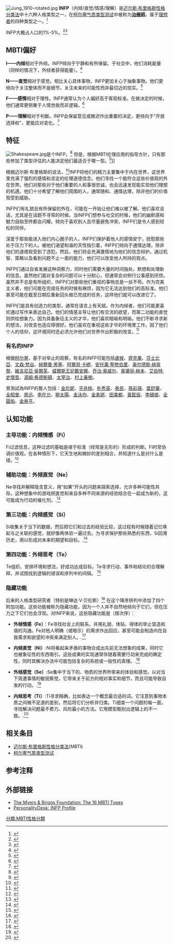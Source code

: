 {{noteTA
|G1=Show
|1=zh-cn:克尔凯郭尔; zh-tw:齊克果; zh-hk:祁克果;
|2=zh-cn:文森特·梵高; zh-tw:文森·梵谷; zh-hk:文森·梵高;
|3=zh-tw:赫曼·赫塞; zh-cn:赫尔曼·黑塞; zh-hk:赫曼·赫塞;
|4=zh-cn:加缪; zh-tw:卡繆;zh-hk:卡繆;
|5=zh-cn:安托万;zh-hk:安東尼;zh-tw:安托萬;
|6=zh-cn:埃克絮佩里;zh-hk:艾舒比尼;zh-tw:修伯里;
|7=zh-tw:阿道斯; zh-hk:奧爾德斯; zh-cn:奥尔德斯;
|8=zh-cn:弗吉尼亚·伍尔夫; zh-tw:維吉尼亞·吳爾芙; zh-hk:維珍尼亞·伍爾芙;
|9=zh-hans:乔治·奥威尔;zh-hant:喬治·歐威爾;zh-hk:佐治·奧威爾;
|10=zh-hans:阿尔贝特·施韦泽; zh-tw:阿爾伯特·史懷哲;zh-hant:艾伯特·史懷哲;
|11=zh-hans:威尔士;zh-hant:威爾斯;
}}
[[Image:Jung_1910-rotated.jpg|thumb]]
'''INFP'''（内倾/直觉/情感/理解）是[[迈尔斯·布里格斯性格分类法|迈尔斯·布里格斯性格分类法]]中十六种人格类型之一，在[[柯尔塞气质类型测试|柯尔塞气质类型测试]]中被称为'''[[治疗者_(角色变异)|治療師]]'''，属于[[理想者_(气质类型)|理想者]]的四种类型之一。<ref name=foundation>{{cite web|url=http://www.myersbriggs.org/my-mbti-personality-type/mbti-basics/the-16-mbti-types.asp|title=Myers-Briggs Foundation: The 16 MBTI Types|accessdate=2011-02-02|archive-url=https://web.archive.org/web/20090513191631/http://www.myersbriggs.org/my-mbti-personality-type/mbti-basics/the-16-mbti-types.asp|archive-date=2009-05-13|dead-url=yes}}</ref>

INFP大概占人口的1%-5%。<ref name=Keirsey>{{cite web|url=http://www.keirsey.com/handler.aspx?s=keirsey&f=fourtemps&tab=3&c=healer|title=Keirsey.com Portrait of the Healer|accessdate=2011-02-02|archive-date=2010-10-31|archive-url=https://web.archive.org/web/20101031055338/http://keirsey.com/handler.aspx?s=keirsey&f=fourtemps&tab=3&c=healer|dead-url=no}}</ref><ref>{{cite web|url=http://www.capt.org/mbti-assessment/estimated-frequencies.htm|title=CAPT|accessdate=2011-02-02|archive-date=2017-09-11|archive-url=https://web.archive.org/web/20170911215111/https://www.capt.org/mbti-assessment/estimated-frequencies.htm|dead-url=no}}</ref>

==MBTI偏好==
<!-- 這個模板是用於所有16種人格類型的。如要編輯，請將以下地址复制到地址欄：
http://zh.wikipedia.org/wiki/Template:MBTI%E5%81%8F%E5%A5%BD
請確認您的編輯能應用於所有類型。 -->
{{MBTI偏好}}

'''I——内倾'''相对于外倾。INFP倾向于宁静和有所保留。于社交中，他们消耗能量（同样的情况下，外倾者获得能量）。<ref>{{cite web|url=http://changingminds.org/explanations/preferences/extravert_introvert.htm|title=Changing Minds: Extraversion vs. Introversion|accessdate=2011-02-02|archive-date=2011-03-08|archive-url=https://web.archive.org/web/20110308083548/http://changingminds.org/explanations/preferences/extravert_introvert.htm|dead-url=no}}</ref>

'''N——直觉'''相对于感觉。相比关心具体事物，INFP更加关心于抽象事物。他们更倾向于关注整体而不是细节，关注未来的可能性而非最切近的现实。<ref>{{cite web|url=http://changingminds.org/explanations/preferences/sensing_intuiting.htm|title=Changing Minds: Sensing vs. Intuiting|accessdate=2011-02-02|archive-date=2011-01-23|archive-url=https://web.archive.org/web/20110123220334/http://changingminds.org/explanations/preferences/sensing_intuiting.htm|dead-url=no}}</ref>

'''F——感情'''相对于理性。INFP通常认为个人偏好高于客观标准。在做决定的时候，他们通常更侧重于人情世故而非逻辑。<ref>{{cite web|url=http://changingminds.org/explanations/preferences/thinking_feeling.htm|title=Changing Minds: Thinking vs. Feeling|accessdate=2011-02-02|archive-date=2011-03-06|archive-url=https://web.archive.org/web/20110306115756/http://changingminds.org/explanations/preferences/thinking_feeling.htm|dead-url=no}}</ref>

'''P——理解'''相对于判斷。INFP会保留意见或推迟作出重要的决定，更倾向于“开放选择权”，更能应对变化。<ref>{{cite web|url=http://changingminds.org/explanations/preferences/judging_perceiving.htm|title=Changing Minds: Judging vs. Perceiving|accessdate=2011-02-02|archive-date=2011-03-02|archive-url=https://web.archive.org/web/20110302000451/http://changingminds.org/explanations/preferences/judging_perceiving.htm|dead-url=no}}</ref>

==特征==
[[File:Shakespeare.jpg|thumb]]是个INFP。<ref name="Shakespeare as INFP">{{cite web|url=http://typelogic.com/infp.html|title=Shakespeare, an INFP|accessdate=2011-02-02|archive-date=2010-12-24|archive-url=https://web.archive.org/web/20101224062012/http://typelogic.com/infp.html|dead-url=no}}</ref> 但是，根据MBTI伦理应用的指导方针，只有那些参加了类型评估的人能决定他们最适合于哪一型。<ref>{{cite web|url=http://www.myersbriggs.org/myers-and-briggs-foundation/ethical-use-of-the-mbti-instrument/ethical-feedback.asp|title=Ethical Feedback of MBTI Results|accessdate=2011-02-02|archive-url=https://web.archive.org/web/20101125082023/http://myersbriggs.org/myers-and-briggs-foundation/ethical-use-of-the-mbti-instrument/ethical-feedback.asp|archive-date=2010-11-25|dead-url=yes}}</ref>]]

<!-- 注释出：[[File:Wong_Ka_Kui.png|thumb]]也屬於INFP性格類型。<ref>{{cite web|url=https://zhuanlan.zhihu.com/p/52719447|title=25年了，為什麼直到今天我們還記得黃家駒？|accessdate=2018-12-18}}</ref>]] -->
{{Main|治療師(角色变异)}}

根据迈尔斯·布里格斯的说法，<ref>{{Cite web |url=http://www.myersbriggs.org/my-mbti-personality-type/mbti-basics/the-16-mbti-types.asp#INFP |title=Myers-Briggs INFP |access-date=2011-02-02 |archive-url=https://web.archive.org/web/20090513191631/http://www.myersbriggs.org/my-mbti-personality-type/mbti-basics/the-16-mbti-types.asp#INFP |archive-date=2009-05-13 |dead-url=yes }}</ref>INFP将他们的精力主要集中于内在世界，这世界里充满了强烈的感情和坚定的伦理道德信念。他们寻找一个能符合这些价值观的外在世界。他们对那些对于他们重要的人和事很忠诚，也会迅速发现能实现他们理想的机遇。他们十分希望了解他们周围的人，通常随和、通情达理，除非他们的价值观受到威胁。

INFP们有礼貌且有所保留的外在，可能在一开始让他们难以被了解。他们喜欢谈话，尤其是在话题不寻常的时候。当INFP们想参与社交的时候，他们的幽默感和魅力自始至终都会闪耀。倾向于喜欢别人且尽量避免冲突，INFP们是令人感到轻松的同伴。

深爱于那些能进入他们内心圈子的人，INFP们保护着他人的感情安宁，抚慰那些处于压力下的人。被他们渴望和谐的天性指引着，INFP们倾向于通情达理，除非他们的道德观受到了违犯。然后，他们将会充满激情地为他们的信念辩护。通过机智、策略以及看到问题不止一面的能力，他们可以改变他人所持的观点。

INFP们通过自省发展这种洞察力，同时他们需要大量的时间独处，默想和处理新的信息。虽然他们面对复杂的问题可以十分耐心，但通常会对例行公事感到厌烦。虽然并不总是有所组织，INFP们对那些他们重视的事物总是一丝不苟。作为完美主义者，他们可能在完成任务的时候有麻烦，因为它无法达到他们的高标准。他们甚至可能在截至日期后重新回头做已完成的任务，这样他们就可以改进它了。

INFP们是具有创造力的类型，通常在语言上有天赋。作为内倾者，他们可能更喜欢通过写作来表达自己。他们的情感主导让他们有交流的欲望，而第二功能的直觉则供给想象力。因为具备象征主义的才华，他们喜欢暗喻和明喻。他们不断寻求新的想法，对改变也适应得很好。他们喜欢在重视这些才华的环境里工作。因了他们个人的信仰，这环境同时还必须允许他们对世界作出积极的改变。<ref>{{cite web |url=http://www.geocities.com/helen_penjam/myersbriggsinfp.html |title=Geocities INFP |accessdate=2008-06-01 |archiveurl=https://web.archive.org/web/20071127081718/http://www.geocities.com/helen_penjam/myersbriggsinfp.html |archivedate=2007-11-27 |deadurl=yes }}</ref>

=== 有名的INFP ===
根据[[大卫·柯尔塞|柯尔塞]]，基于对举止的观察，有名的INFP可能包括[[盧梭|盧梭]]、[[齊克果|齊克果]]、[[莎士比亞|莎士比亞]]、[[文森·梵谷|文森·梵谷]]、[[赫爾曼·黑塞|赫爾曼·黑塞]]、[[阿爾貝·卡繆|阿爾貝·卡繆]]、[[安托萬·德聖埃克絮佩里|安托萬·聖修伯里]]、[[奥尔德斯·赫胥黎|奥尔德斯·赫胥黎]]、[[維吉尼亞·吳爾芙|維吉尼亞·吳爾芙]]、[[威爾斯王妃戴安娜|威爾斯王妃戴安娜]]、[[乔治·奥威尔|乔治·奥威尔]]、[[奥黛丽·赫本|奥黛丽·赫本]]、[[艾伯特·史懷哲|艾伯特·史懷哲]]、[[湯姆·希德斯頓|湯姆·希德斯頓]]、[[太宰治|太宰治]]、[[村上春樹|村上春樹]]。

曾測試為INFP的藝人包括：[[Jennie_(韓國歌手)|金珍妮]]、[[平井桃|平井桃]]、[[朴秀英|朴秀英]]、[[泰民|泰民]]、[[孫彩瑛|孫彩瑛]]、[[葉舒華|葉舒華]]、[[全昭旻|全昭旻]]、[[周迅|周迅]]、[[李在允|李在允]]、[[柳太陽|柳太陽]]、[[金泳均|金泳均]]、[[金素妍|金素妍]]、[[田美都|田美都]]、[[黃鉉辰|黃鉉辰]]、[[李碩珉|李碩珉]]、[[全圓佑|全圓佑]]、[[金泰亨_(1995年)|金泰亨]]。

== 认知功能 ==
=== 主导功能：内倾情感（Fi） ===
Fi过滤信息，这种过滤的基础是缘于标准（经常是无形的）形成的判断。Fi时常协调价值观。在各种情形下，它天生地和微妙的差别相合，并知道什么是对什么是错。<ref name=Fi>{{cite web|url=http://www.cognitiveprocesses.com/introvertedfeeling.html|title=Cognitive Processes: Introverted feeling|accessdate=2011-02-02|archive-date=2010-12-04|archive-url=https://web.archive.org/web/20101204091949/http://www.cognitiveprocesses.com/introvertedfeeling.html|dead-url=yes}}</ref>
=== 辅助功能：外倾直觉（Ne） ===
Ne寻找并解释隐含意义，用“如果”开头的问题来探索选择，允许多种可能性共存。这种想象中的游戏把直觉和来自多种不同来源的经验结合在一起成为新的，这可能成为行动的催化剂。.<ref name=Ne>{{cite web|url=http://www.cognitiveprocesses.com/extravertedintuiting.html|title=Cognitive Processes: Extraverted intuition|accessdate=2011-02-02|archive-date=2010-12-18|archive-url=https://web.archive.org/web/20101218195554/http://www.cognitiveprocesses.com/extravertedintuiting.html|dead-url=yes}}</ref> 
=== 第三功能：内倾感觉（Si） ===
Si收集关于当下的数据，然后把它们和过去的经验比较，这过程有时候随着记忆唤起与之关联的感觉，就好像再体验一遍过去。为寻求保护那些熟悉的东西，Si回溯历史，用以形成对未来的期望和目标。.<ref name=Si>{{cite web|url=http://www.cognitiveprocesses.com/introvertedsensing.html|title=Cognitive Processes: Introverted sensing|accessdate=2011-02-02|archive-date=2010-12-16|archive-url=https://web.archive.org/web/20101216035335/http://www.cognitiveprocesses.com/introvertedsensing.html|dead-url=no}}</ref> 
=== 第四功能：外倾思考（Te） ===
Te组织、安排环境和想法，好成功达成目标。Te寻求行动、事件和结论的合理解释，并试图找到逻辑的错误和序列中的间隔。
<ref name=Te>{{cite web|url=http://www.cognitiveprocesses.com/extravertedthinking.html|title=Cognitive Processes: Extraverted thinking|accessdate=2011-02-01|archive-date=2010-12-27|archive-url=https://web.archive.org/web/20101227224846/http://www.cognitiveprocesses.com/extravertedthinking.html|dead-url=no}}</ref>


=== 隐藏功能 ===
后来的人格类型研究者（特别是琳达·V·贝伦斯）<ref>{{cite web|url=http://www.cognitiveprocesses.com/index.html|title=CognitiveProcesses.com|accessdate=2011-02-02|archive-date=2011-02-08|archive-url=https://web.archive.org/web/20110208153923/http://www.cognitiveprocesses.com/index.html|dead-url=yes}}</ref> 在这个降序排列中添加了四个附加功能。这些功能被称为隐藏功能，因为一个人并不自然地倾向于它们，但在压力之下它们也会浮现。对INFP来说，这些隐藏功能是（按次序）：

*'''外倾情感（Fe）'''：Fe寻找社会上的联系，并用礼貌、体贴、得体的举止营造和谐的沟通。Fe对他人明确（或暗示）的需求作出回应，甚至可能会制造内在自我需求和欲望的冲突来满足别人。.<ref name=Fe>{{cite web|url=http://www.cognitiveprocesses.com/extravertedfeeling.html|title=Cognitive Processes: Extraverted Feeling|accessdate=2011-02-02|archive-date=2011-04-11|archive-url=https://web.archive.org/web/20110411044012/http://www.cognitiveprocesses.com/extravertedfeeling.html|dead-url=yes}}</ref> 

*'''内倾直觉（Ni）''':Ni将看起来矛盾的事物合成出先前无法想象的成果，同时它也被象征性的东西吸引。这些成果的实现通常伴随着需要行动来完成的确定性，同时其解决办法中可能包括复杂的系统或一般性的真理。.<ref name=Ni>{{cite web|url=http://www.cognitiveprocesses.com/introvertedintuiting.html|title=Cognitive Processes: Introverted intuition|accessdate=2011-02-02|archive-date=2010-12-27|archive-url=https://web.archive.org/web/20101227213948/http://www.cognitiveprocesses.com/introvertedintuiting.html|dead-url=yes}}</ref> 

*'''外倾感觉（Se）''':Se集中于当下的、物质的世界所带来的体验和感觉。以对当下周遭事情的敏锐察觉，它带来关于前方的相对事实和细节，而且可能导致自发的行动。.<ref name=Se>{{cite web|url=http://www.cognitiveprocesses.com/extravertedsensing.html|title=Cognitive Processes: Extraverted Sensing|accessdate=2011-02-02|archive-date=2010-12-27|archive-url=https://web.archive.org/web/20101227214112/http://www.cognitiveprocesses.com/extravertedsensing.html|dead-url=yes}}</ref> 

*'''内倾思考（Ti）''':Ti寻求精确，比如表达一个概念最合适的词。它注意到事物本质之间微不足道的差别，然后将它们分析并归类。Ti细查一个问题的每一面，寻找解决问题最不费力、风险最小的方法。它用模型甄别出逻辑上的不一致。.<ref name=Ti>{{cite web|url=http://www.cognitiveprocesses.com/introvertedthinking.html|title=Cognitive Processes: Introverted thinking|accessdate=2011-02-02|archive-date=2010-12-20|archive-url=https://web.archive.org/web/20101220071215/http://www.cognitiveprocesses.com/introvertedthinking.html|dead-url=yes}}</ref>



==相关条目==
*[[迈尔斯·布里格斯性格分类法|迈尔斯·布里格斯性格分类法]](MBTI)
*[[柯尔塞气质类型测试|柯尔塞气质类型测试]]

==参考注释==
{{reflist|2}}

==外部链接==
* [https://web.archive.org/web/20090513191631/http://www.myersbriggs.org/my-mbti-personality-type/mbti-basics/the-16-mbti-types.asp The Myers & Briggs Foundation: The 16 MBTI Types]
*[https://web.archive.org/web/20100316151949/http://www.personalitydesk.com/infp-type-description.php PersonalityDesk: INFP Profile]

{{分析心理学}}

[[分類:MBTI性格分類|分類:MBTI性格分類]]